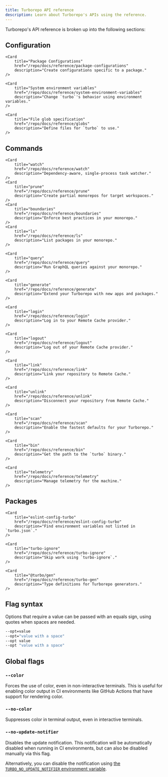 ```yaml
---
title: Turborepo API reference
description: Learn about Turborepo's APIs using the reference.
---
```



Turborepo's API reference is broken up into the following sections:

## Configuration

<Cards>
    <Card
        title="Configuring turbo.json"
        href="/repo/docs/reference/configuration"
        description="Configure the behavior of `turbo`."
    />

    <Card
        title="Package Configurations"
        href="/repo/docs/reference/package-configurations"
        description="Create configurations specific to a package."
    />

    <Card
        title="System environment variables"
        href="/repo/docs/reference/system-environment-variables"
        description="Change `turbo`'s behavior using environment variables."
    />

    <Card
        title="File glob specification"
        href="/repo/docs/reference/globs"
        description="Define files for `turbo` to use."
    />

</Cards>

## Commands

<Cards>
    <Card
        title="run"
        href="/repo/docs/reference/run"
        description="Run tasks using `turbo`."
    />

    <Card
        title="watch"
        href="/repo/docs/reference/watch"
        description="Dependency-aware, single-process task watcher."
    />
    <Card
        title="prune"
        href="/repo/docs/reference/prune"
        description="Create partial monorepos for target workspaces."
    />
    <Card
        title="boundaries"
        href="/repo/docs/reference/boundaries"
        description="Enforce best practices in your monorepo."
    />
    <Card
        title="ls"
        href="/repo/docs/reference/ls"
        description="List packages in your monorepo."
    />

    <Card
        title="query"
        href="/repo/docs/reference/query"
        description="Run GraphQL queries against your monorepo."
    />

    <Card
        title="generate"
        href="/repo/docs/reference/generate"
        description="Extend your Turborepo with new apps and packages."
    />

    <Card
        title="login"
        href="/repo/docs/reference/login"
        description="Log in to your Remote Cache provider."
    />

    <Card
        title="logout"
        href="/repo/docs/reference/logout"
        description="Log out of your Remote Cache provider."
    />

    <Card
        title="link"
        href="/repo/docs/reference/link"
        description="Link your repository to Remote Cache."
    />

    <Card
        title="unlink"
        href="/repo/docs/reference/unlink"
        description="Disconnect your repository from Remote Cache."
    />

    <Card
        title="scan"
        href="/repo/docs/reference/scan"
        description="Enable the fastest defaults for your Turborepo."
    />

    <Card
        title="bin"
        href="/repo/docs/reference/bin"
        description="Get the path to the `turbo` binary."
    />

    <Card
        title="telemetry"
        href="/repo/docs/reference/telemetry"
        description="Manage telemetry for the machine."
    />

</Cards>

## Packages

<Cards>
    <Card
        title="create-turbo"
        href="/repo/docs/reference/create-turbo"
        description="Get started with Turborepo using an example."
    />

    <Card
        title="eslint-config-turbo"
        href="/repo/docs/reference/eslint-config-turbo"
        description="Find environment variables not listed in `turbo.json`."
    />

    <Card
        title="turbo-ignore"
        href="/repo/docs/reference/turbo-ignore"
        description="Skip work using `turbo-ignore`."
    />

    <Card
        title="@turbo/gen"
        href="/repo/docs/reference/turbo-gen"
        description="Type definitions for Turborepo generators."
    />

</Cards>

## Flag syntax

Options that require a value can be passed with an equals sign, using quotes when spaces are needed.

```bash title="Terminal"
--opt=value
--opt="value with a space"
--opt value
--opt "value with a space"
```

## Global flags

### `--color`

Forces the use of color, even in non-interactive terminals. This is useful for enabling color output in CI environments like GitHub Actions that have support for rendering color.

### `--no-color`

Suppresses color in terminal output, even in interactive terminals.

### `--no-update-notifier`

Disables the update notification. This notification will be automatically disabled when running in CI environments, but can also be disabled manually via this flag.

Alternatively, you can disable the notification using [the `TURBO_NO_UPDATE_NOTIFIER` environment variable](/repo/docs/reference/system-environment-variables).
